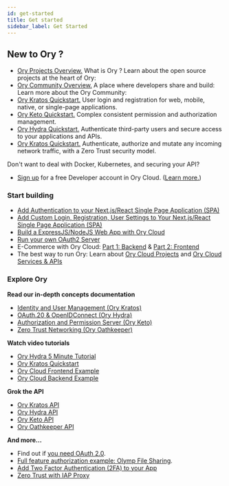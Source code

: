 ```yaml
---
id: get-started
title: Get started
sidebar_label: Get Started
---
```



## New to Ory ?

- [Ory Projects Overview.](/ecosystem/projects.md)
What is Ory ? Learn about the open source projects at the heart of Ory:
- [Ory Community Overview.](/ecosystem/community.md)
A place where developers share and build: Learn more about the Ory Community:
- [Ory Kratos Quickstart.](https://www.ory.sh/docs/kratos/quickstart)
User login and registration for web, mobile, native, or single-page applications.
- [Ory Keto Quickstart.](https://www.ory.sh/docs/keto/quickstart)
Complex consistent permission and authorization management.
- [Ory Hydra Quickstart.](https://www.ory.sh/docs/hydra/5min-tutorial)
Authenticate third-party users and secure access to your applications and APIs.
- [Ory Kratos Quickstart.](https://www.ory.sh/docs/oathkeeper/configure-deploy)
Authenticate, authorize and mutate any incoming network traffic, with a Zero Trust security model.

Don't want to deal with Docker, Kubernetes, and securing your API? 
- [Sign up](https://console.ory.sh/registration) for a free Developer account in Ory Cloud. ([Learn more.](/cloud/developer.mdx))

### Start building

- [Add Authentication to your Next.js/React Single Page Application (SPA)](https://www.ory.sh/login-spa-react-nextjs-authentication-example-api-open-source/)
- [Add Custom Login, Registration, User Settings to Your Next.js/React Single Page Application (SPA) ](https://www.ory.sh/nextjs-authentication-spa-custom-flows-open-source/)
- [Build a ExpressJS/NodeJS Web App with Ory Cloud](https://www.ory.sh/docs/start-building/server-side-web-app#expressjs--nodejs)
- [Run your own OAuth2 Server ](https://www.ory.sh/run-oauth2-server-open-source-api-security/)
- E-Commerce with Ory Cloud: [Part 1: Backend](https://www.ory.sh/cloud-ecommerce-backend/) & [Part 2: Frontend](https://www.ory.sh/cloud-ecommerce-frontend/)
- The best way to run Ory: Learn about [Ory Cloud Projects](https://www.ory.sh/docs/concepts/project) and [Ory Cloud Services & APIs](https://www.ory.sh/docs/concepts/services-api)


### Explore Ory

**Read our in-depth concepts documentation**

- [Identity and User Management (Ory Kratos)](https://www.ory.sh/docs/kratos/concepts/index)
- [OAuth.20 & OpenIDConnect (Ory Hydra)](https://www.ory.sh/hydra/docs/concepts/oauth2)
- [Authorization and Permission Server (Ory Keto)](https://www.ory.sh/docs/keto/concepts/relation-tuples/)
- [Zero Trust Networking (Ory Oathkeeper)](https://www.ory.sh/oathkeeper/docs/)

**Watch video tutorials**

- [Ory Hydra 5 Minute Tutorial](https://www.youtube.com/watch?v=tlO9p2E501A)
- [Ory Kratos Quickstart](https://www.youtube.com/watch?v=JhlIZ3aChXc)
- [Ory Cloud Frontend Example](https://www.youtube.com/watch?v=VKLXbrZS7tU)
- [Ory Cloud Backend Example](https://www.youtube.com/watch?v=umSRQBVdPjM)

**Grok the API**

- [Ory Kratos API](https://www.ory.sh/docs/kratos/reference/api/)
- [Ory Hydra API](https://www.ory.sh/docs/hydra/reference/api/)
- [Ory Keto API](https://www.ory.sh/docs/keto/reference/api/)
- [Ory Oathkeeper API](https://www.ory.sh/docs/oathkeeper/reference/api/)

**And more...**

- Find out if [you need OAuth 2.0](https://www.ory.sh/docs/hydra/concepts/before-oauth2/).
- [Full feature authorization example: Olymp File Sharing](https://www.ory.sh/docs/keto/examples/olymp-file-sharing/).
- [Add Two Factor Authentication (2FA) to your App](https://www.ory.sh/docs/kratos/two-factor-authentication-2fa-mfa/)
- [Zero Trust with IAP Proxy](https://www.ory.sh/docs/kratos/guides/zero-trust-iap-proxy-identity-access-proxy/)